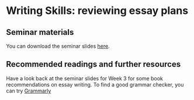 # Writing Skills: reviewing essay plans



## Seminar materials

You can download the seminar slides <a href="./files/Seminar_7_-_essay_plans.pptx">here</a>.

## Recommended readings and further resources

Have a look back at the seminar slides for Week 3 for some book recommendations on essay writing. To find a good grammar checker, you can try [Grammarly](https://www.grammarly.com/){target="_blank"}
  
